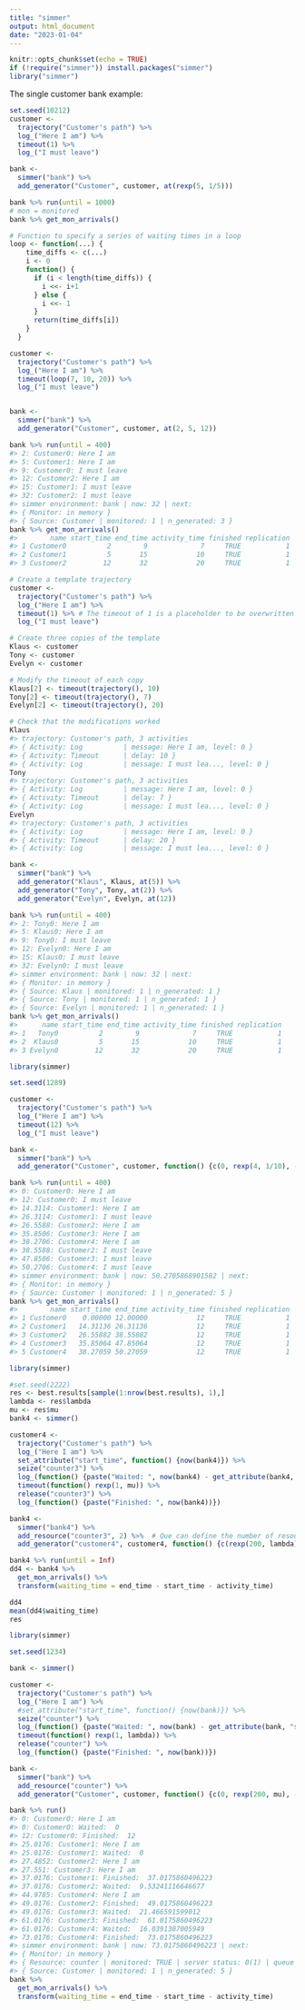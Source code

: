 ```yaml
---
title: "simmer"
output: html_document
date: "2023-01-04"
---
```


```r
knitr::opts_chunk$set(echo = TRUE)
if (!require("simmer")) install.packages("simmer")
library("simmer")
```

The single customer bank example:

```r
set.seed(10212)
customer <-
  trajectory("Customer's path") %>%
  log_("Here I am") %>%
  timeout(1) %>%
  log_("I must leave")

bank <-
  simmer("bank") %>%
  add_generator("Customer", customer, at(rexp(5, 1/5)))

bank %>% run(until = 1000)
# mon = monitored
bank %>% get_mon_arrivals()
```

```r
# Function to specify a series of waiting times in a loop
loop <- function(...) {
    time_diffs <- c(...)
    i <- 0
    function() {
      if (i < length(time_diffs)) {
        i <<- i+1
      } else {
        i <<- 1
      }
      return(time_diffs[i])
    }
  }

customer <-
  trajectory("Customer's path") %>%
  log_("Here I am") %>%
  timeout(loop(7, 10, 20)) %>%
  log_("I must leave")


bank <-
  simmer("bank") %>%
  add_generator("Customer", customer, at(2, 5, 12))

bank %>% run(until = 400)
#> 2: Customer0: Here I am
#> 5: Customer1: Here I am
#> 9: Customer0: I must leave
#> 12: Customer2: Here I am
#> 15: Customer1: I must leave
#> 32: Customer2: I must leave
#> simmer environment: bank | now: 32 | next: 
#> { Monitor: in memory }
#> { Source: Customer | monitored: 1 | n_generated: 3 }
bank %>% get_mon_arrivals()
#>        name start_time end_time activity_time finished replication
#> 1 Customer0          2        9             7     TRUE           1
#> 2 Customer1          5       15            10     TRUE           1
#> 3 Customer2         12       32            20     TRUE           1
```


```r
# Create a template trajectory
customer <-
  trajectory("Customer's path") %>%
  log_("Here I am") %>%
  timeout(1) %>% # The timeout of 1 is a placeholder to be overwritten later
  log_("I must leave")

# Create three copies of the template
Klaus <- customer
Tony <- customer
Evelyn <- customer

# Modify the timeout of each copy
Klaus[2] <- timeout(trajectory(), 10)
Tony[2] <- timeout(trajectory(), 7)
Evelyn[2] <- timeout(trajectory(), 20)

# Check that the modifications worked
Klaus
#> trajectory: Customer's path, 3 activities
#> { Activity: Log          | message: Here I am, level: 0 }
#> { Activity: Timeout      | delay: 10 }
#> { Activity: Log          | message: I must lea..., level: 0 }
Tony
#> trajectory: Customer's path, 3 activities
#> { Activity: Log          | message: Here I am, level: 0 }
#> { Activity: Timeout      | delay: 7 }
#> { Activity: Log          | message: I must lea..., level: 0 }
Evelyn
#> trajectory: Customer's path, 3 activities
#> { Activity: Log          | message: Here I am, level: 0 }
#> { Activity: Timeout      | delay: 20 }
#> { Activity: Log          | message: I must lea..., level: 0 }

bank <-
  simmer("bank") %>%
  add_generator("Klaus", Klaus, at(5)) %>%
  add_generator("Tony", Tony, at(2)) %>%
  add_generator("Evelyn", Evelyn, at(12))

bank %>% run(until = 400)
#> 2: Tony0: Here I am
#> 5: Klaus0: Here I am
#> 9: Tony0: I must leave
#> 12: Evelyn0: Here I am
#> 15: Klaus0: I must leave
#> 32: Evelyn0: I must leave
#> simmer environment: bank | now: 32 | next: 
#> { Monitor: in memory }
#> { Source: Klaus | monitored: 1 | n_generated: 1 }
#> { Source: Tony | monitored: 1 | n_generated: 1 }
#> { Source: Evelyn | monitored: 1 | n_generated: 1 }
bank %>% get_mon_arrivals()
#>      name start_time end_time activity_time finished replication
#> 1   Tony0          2        9             7     TRUE           1
#> 2  Klaus0          5       15            10     TRUE           1
#> 3 Evelyn0         12       32            20     TRUE           1
```
```r
library(simmer)

set.seed(1289)

customer <-
  trajectory("Customer's path") %>%
  log_("Here I am") %>%
  timeout(12) %>%
  log_("I must leave")

bank <-
  simmer("bank") %>%
  add_generator("Customer", customer, function() {c(0, rexp(4, 1/10), -1)})

bank %>% run(until = 400)
#> 0: Customer0: Here I am
#> 12: Customer0: I must leave
#> 14.3114: Customer1: Here I am
#> 26.3114: Customer1: I must leave
#> 26.5588: Customer2: Here I am
#> 35.8506: Customer3: Here I am
#> 38.2706: Customer4: Here I am
#> 38.5588: Customer2: I must leave
#> 47.8506: Customer3: I must leave
#> 50.2706: Customer4: I must leave
#> simmer environment: bank | now: 50.2705868901582 | next: 
#> { Monitor: in memory }
#> { Source: Customer | monitored: 1 | n_generated: 5 }
bank %>% get_mon_arrivals()
#>        name start_time end_time activity_time finished replication
#> 1 Customer0    0.00000 12.00000            12     TRUE           1
#> 2 Customer1   14.31136 26.31136            12     TRUE           1
#> 3 Customer2   26.55882 38.55882            12     TRUE           1
#> 4 Customer3   35.85064 47.85064            12     TRUE           1
#> 5 Customer4   38.27059 50.27059            12     TRUE           1
```

```r
library(simmer)

#set.seed(2222)
res <- best.results[sample(1:nrow(best.results), 1),]
lambda <- res$lambda
mu <- res$mu
bank4 <- simmer()

customer4 <-
  trajectory("Customer's path") %>%
  log_("Here I am") %>%
  set_attribute("start_time", function() {now(bank4)}) %>%
  seize("counter3") %>%
  log_(function() {paste("Waited: ", now(bank4) - get_attribute(bank4, "start_time"))}) %>%
  timeout(function() rexp(1, mu)) %>%
  release("counter3") %>%
  log_(function() {paste("Finished: ", now(bank4))})

bank4 <-
  simmer("bank4") %>%
  add_resource("counter3", 2) %>%  # Que can define the number of resources here
  add_generator("customer4", customer4, function() {c(rexp(200, lambda), -1)})

bank4 %>% run(until = Inf)
dd4 <- bank4 %>%
  get_mon_arrivals() %>%
  transform(waiting_time = end_time - start_time - activity_time)

dd4
mean(dd4$waiting_time)
res
```

```r
library(simmer)

set.seed(1234)

bank <- simmer()

customer <-
  trajectory("Customer's path") %>%
  log_("Here I am") %>%
  #set_attribute("start_time", function() {now(bank)}) %>%
  seize("counter") %>%
  log_(function() {paste("Waited: ", now(bank) - get_attribute(bank, "start_time"))}) %>%
  timeout(function() rexp(1, lambda)) %>%
  release("counter") %>%
  log_(function() {paste("Finished: ", now(bank))})

bank <-
  simmer("bank") %>%
  add_resource("counter") %>%
  add_generator("Customer", customer, function() {c(0, rexp(200, mu), -1)})

bank %>% run()
#> 0: Customer0: Here I am
#> 0: Customer0: Waited:  0
#> 12: Customer0: Finished:  12
#> 25.0176: Customer1: Here I am
#> 25.0176: Customer1: Waited:  0
#> 27.4852: Customer2: Here I am
#> 27.551: Customer3: Here I am
#> 37.0176: Customer1: Finished:  37.0175860496223
#> 37.0176: Customer2: Waited:  9.53241116646677
#> 44.9785: Customer4: Here I am
#> 49.0176: Customer2: Finished:  49.0175860496223
#> 49.0176: Customer3: Waited:  21.466591599012
#> 61.0176: Customer3: Finished:  61.0175860496223
#> 61.0176: Customer4: Waited:  16.0391307005949
#> 73.0176: Customer4: Finished:  73.0175860496223
#> simmer environment: bank | now: 73.0175860496223 | next: 
#> { Monitor: in memory }
#> { Resource: counter | monitored: TRUE | server status: 0(1) | queue status: 0(Inf) }
#> { Source: Customer | monitored: 1 | n_generated: 5 }
bank %>%
  get_mon_arrivals() %>%
  transform(waiting_time = end_time - start_time - activity_time)
```

